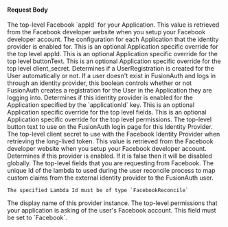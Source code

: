 
#### Request Body

<APIBlock>
  <APIField name="identityProvider.appId" type="String" required>
    The top-level Facebook `appId` for your Application. This value is retrieved from the Facebook developer website when you setup your Facebook developer account.
  </APIField>
  <APIField name="identityProvider.applicationConfiguration" optional>
    The configuration for each Application that the identity provider is enabled for.
  </APIField>
  <APIField name="identityProvider.applicationConfiguration[applicationId].appId" type="String" optional>
    This is an optional Application specific override for the top level <InlineField>appId</InlineField>.
  </APIField>
  <APIField name="identityProvider.applicationConfiguration[applicationId].buttonText" type="String" optional>
    This is an optional Application specific override for the top level <InlineField>buttonText</InlineField>.
  </APIField>
  <APIField name="identityProvider.applicationConfiguration[applicationId].client_Secret" type="String" optional>
    This is an optional Application specific override for the top level <InlineField>client_secret</InlineField>.
  </APIField>
  <APIField name="identityProvider.applicationConfiguration[applicationId].createRegistration" type="Boolean" optional defaults="true">
    Determines if a UserRegistration is created for the User automatically or not. If a user doesn't exist in FusionAuth and logs in through an identity provider, this boolean controls whether or not FusionAuth creates a registration for the User in the Application they are logging into.
  </APIField>
  <APIField name="identityProvider.applicationConfiguration[applicationId].enabled" type="Boolean" optional defaults="false">
    Determines if this identity provider is enabled for the Application specified by the `applicationId` key.
  </APIField>
  <APIField name="identityProvider.applicationConfiguration[applicationId].fields" type="String" optional>
    This is an optional Application specific override for the top level <InlineField>fields</InlineField>.
  </APIField>
  <APIField name="identityProvider.applicationConfiguration[applicationId].permissions" type="String" optional>
    This is an optional Application specific override for the top level <InlineField>permissions</InlineField>.
  </APIField>
  <APIField name="identityProvider.buttonText" type="String" required>
    The top-level button text to use on the FusionAuth login page for this Identity Provider.
  </APIField>
  <APIField name="identityProvider.client_secret" type="String" required>
    The top-level client secret to use with the Facebook Identity Provider when retrieving the long-lived token. This value is retrieved from the Facebook developer website when you setup your Facebook developer account.
  </APIField>
  <APIField name="identityProvider.enabled" type="Boolean" optional defaults="false">
    Determines if this provider is enabled. If it is false then it will be disabled globally.
  </APIField>
  <APIField name="identityProvider.fields" type="String" optional>
    The top-level fields that you are requesting from Facebook.
  </APIField>
  <APIField name="identityProvider.lambdaConfiguration.reconcileId" type="UUID" optional since="1.17.0">
    The unique Id of the lambda to used during the user reconcile process to map custom claims from the external identity provider to the FusionAuth user.

    The specified Lambda Id must be of type `FacebookReconcile`
  </APIField>

  <IdentityProviderLinkingStrategyRequestParameter idp_linking_strategy={props.idp_linking_strategy} idp_display_name={props.idp_display_name} idp_since={props.idp_since} />

  <FacebookLoginMethodParameter idp_since={props.idp_since}
                                idp_display_name={props.idp_display_name} />

  <APIField name="identityProvider.name" type="String" required since="1.61.0">
    The display name of this provider instance.
  </APIField>

  <IdentityProviderTenantConfiguration idp_since={props.idp_since} />

  <APIField name="identityProvider.permissions" type="String" optional>
    The top-level permissions that your application is asking of the user's Facebook account.
  </APIField>
  <APIField name="identityProvider.type" type="String" required>
    This field must be set to `Facebook`.
  </APIField>
</APIBlock>

<JSON title="Example Facebook Request JSON" src="identity-providers/facebook-request.json" />
